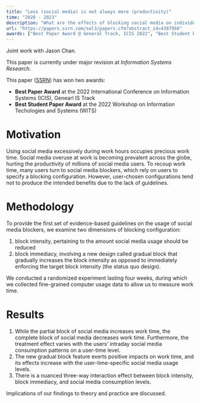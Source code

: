 ```yaml
---
title: "Less (social media) is not always more (productivity)"
time: "2020 - 2023"
description: "What are the effects of blocking social media on individuals' productivity? It may be more complex than you think."
url: "https://papers.ssrn.com/sol3/papers.cfm?abstract_id=4387956"
awards: ["Best Paper Award @ General Track, ICIS 2022", "Best Student Paper Award @ WITS 2022"]
---
```


Joint work with Jason Chan.

This paper is currently under major revision at *Information Systems Research*.

This paper ([SSRN](https://papers.ssrn.com/sol3/papers.cfm?abstract_id=4387956)) has won two awards:
- **Best Paper Award** at the 2022 International Conference on Information Systems (ICIS), Genearl IS Track
- **Best Student Paper Award** at the 2022 Workshop on Information Techologies and Systems (WITS)

# Motivation

Using social media excessively during work hours occupies precious work time. Social media overuse at work is becoming prevalent across the globe, hurting the productivity of millions of social media users. To recoup work time, many users turn to social media blockers, which rely on users to specify a blocking configuration. However, user-chosen configurations tend not to produce the intended benefits due to the lack of guidelines.

# Methodology

To provide the first set of evidence-based guidelines on the usage of social media blockers, we examine two dimensions of blocking configuration:

1. block intensity, pertaining to the amount social media usage should be reduced
2. block immediacy, involving a new design called gradual block that gradually increases the block intensity as opposed to immediately enforcing the target block intensity (the status quo design).

We conducted a randomized experiment lasting four weeks, during which we collected fine-grained computer usage data to allow us to measure work time.

# Results

1. While the partial block of social media increases work time, the complete block of social media decreases work time. Furthermore, the treatment effect varies with the users’ intraday social media consumption patterns on a user-time level.
2. The new gradual block feature exerts positive impacts on work time, and its effects increase with the user-time-specific social media usage levels.
3. There is a nuanced three-way interaction effect between block intensity, block immediacy, and social media consumption levels.

Implications of our findings to theory and practice are discussed.